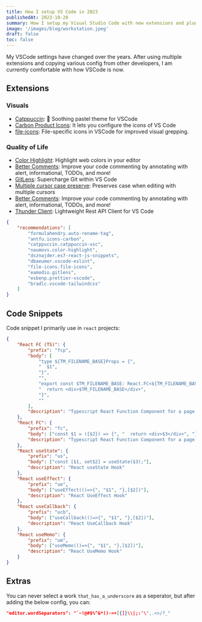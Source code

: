 ```yaml
---
title: How I setup VS Code in 2023
publishedAt: 2023-10-20
summary: How I setup my Visual Studio Code with new extensions and plugins in 2023
image: '/images/blog/workstation.jpeg'
draft: false
toc: false
---
```


My VSCode settings have changed over the years. After using multiple extensions and copying various config from other developers, I am currently comfortable with how VSCode is now.

## Extensions

### Visuals

- [Catppuccin](https://marketplace.visualstudio.com/items?itemName=Catppuccin.catppuccin-vsc): 🦌 Soothing pastel theme for VSCode
- [Carbon Product Icons](https://marketplace.visualstudio.com/items?itemName=antfu.icons-carbon): It lets you configure the icons of VS Code
- [file-icons](https://marketplace.visualstudio.com/items?itemName=file-icons.file-icons): File-specific icons in VSCode for improved visual grepping.

### Quality of Life

- [Color Highlight](https://marketplace.visualstudio.com/items?itemName=naumovs.color-highlight): Highlight web colors in your editor
- [Better Comments](https://marketplace.visualstudio.com/items?itemName=aaron-bond.better-comments): Improve your code commenting by annotating with alert, informational, TODOs, and more!
- [GitLens](https://marketplace.visualstudio.com/items?itemName=eamodio.gitlens): Supercharge Git within VS Code
- [Multiple cursor case preserve](https://marketplace.visualstudio.com/items?itemName=Cardinal90.multi-cursor-case-preserve): Preserves case when editing with multiple cursors
- [Better Comments](https://marketplace.visualstudio.com/items?itemName=aaron-bond.better-comments): Improve your code commenting by annotating with alert, informational, TODOs, and more!
- [Thunder Client](https://marketplace.visualstudio.com/items?itemName=rangav.vscode-thunder-client): Lightweight Rest API Client for VS Code

```json title=".vscode/extensions.json"
{
	"recommendations": [
		"formulahendry.auto-rename-tag",
		"antfu.icons-carbon",
		"catppuccin.catppuccin-vsc",
		"naumovs.color-highlight",
		"dsznajder.es7-react-js-snippets",
		"dbaeumer.vscode-eslint",
		"file-icons.file-icons",
		"eamodio.gitlens",
		"esbenp.prettier-vscode",
		"bradlc.vscode-tailwindcss"
	]
}
```

## Code Snippets

Code snippet I primarily use in `react` projects:

```json title=".vscode/react.code-snippets"
{
	"React FC (TS)": {
		"prefix": "fcp",
		"body": [
			"type ${TM_FILENAME_BASE}Props = {",
			"  $1",
			"}",
			"",
			"export const $TM_FILENAME_BASE: React.FC<${TM_FILENAME_BASE}Props> = ({$2}) => {",
			"  return <div>$TM_FILENAME_BASE</div>",
			"}",
			""
		],
		"description": "Typescript React Function Component for a page with props"
	},
	"React FC": {
		"prefix": "fc",
		"body": ["const $1 = ({$2}) => {", "  return <div>$3</div>", "}", ""],
		"description": "Typescript React Function Component for a page with props"
	},
	"React useState": {
		"prefix": "us",
		"body": ["const [$1, set$2] = useState($3);"],
		"description": "React useState Hook"
	},
	"React useEffect": {
		"prefix": "ue",
		"body": ["useEffect(()=>{", "$1", "},[$2])"],
		"description": "React UseEffect Hook"
	},
	"React useCallback": {
		"prefix": "ucb",
		"body": ["useCallback(()=>{", "$1", "},[$2])"],
		"description": "React UseCallback Hook"
	},
	"React useMemo": {
		"prefix": "um",
		"body": ["useMemo(()=>{", "$1", "},[$2])"],
		"description": "React UseMemo Hook"
	}
}
```

## Extras

You can never select a work `that_has_a_underscore` as a seperator, but after adding the below config, you can:

```json title=".vscode/settings.json"
"editor.wordSeparators": "`~!@#$%^&*()-=+[{]}\\|;:'\",.<>/?_"
```
